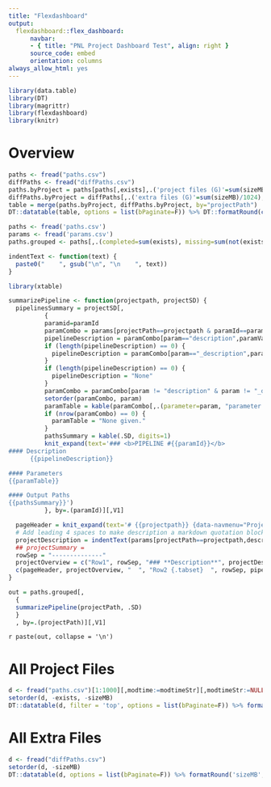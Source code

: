 ```yaml
---
title: "Flexdashboard"
output:
  flexdashboard::flex_dashboard:
      navbar:
      - { title: "PNL Project Dashboard Test", align: right }
      source_code: embed
      orientation: columns
always_allow_html: yes
---
```


```r
library(data.table)
library(DT)
library(magrittr)
library(flexdashboard)
library(knitr)
```

Overview
=====================================

```r
paths <- fread("paths.csv")
diffPaths <- fread("diffPaths.csv")
paths.byProject = paths[paths[,exists],.('project files (G)'=sum(sizeMB)/1024),by=projectPath]
diffPaths.byProject = diffPaths[,.('extra files (G)'=sum(sizeMB)/1024), by=projectPath]
table = merge(paths.byProject, diffPaths.byProject, by="projectPath")
DT::datatable(table, options = list(bPaginate=F)) %>% DT::formatRound(c('project files (G)', 'extra files (G)'), 1)
```

```r
paths <- fread('paths.csv')
params <- fread('params.csv')
paths.grouped <- paths[,.(completed=sum(exists), missing=sum(not(exists)), total=.N, 'size (G)'=sum(sizeMB, na.rm=T)/1024), by=.(projectPath, pathKey, paramId)]

indentText <- function(text) {
  paste0("    ", gsub("\n", "\n    ", text))
}

library(xtable)

summarizePipeline <- function(projectpath, projectSD) {
  pipelinesSummary = projectSD[,
          {
          paramid=paramId
          paramCombo = params[projectPath==projectpath & paramId==paramid,]
          pipelineDescription = paramCombo[param=="description",paramValue]
          if (length(pipelineDescription) == 0) {
            pipelineDescription = paramCombo[param=="_description",paramValue]
          }
          if (length(pipelineDescription) == 0) {
            pipelineDescription = "None"
          }
          paramCombo = paramCombo[param != "description" & param != "_description"]
          setorder(paramCombo, param)
          paramTable = kable(paramCombo[,.(parameter=param, "parameter value"=paramValue)])
          if (nrow(paramCombo) == 0) {
            paramTable = "None given."
          }
          pathsSummary = kable(.SD, digits=1)
          knit_expand(text='### <b>PIPELINE #{{paramId}}</b>
#### Description
      {{pipelineDescription}}

#### Parameters
{{paramTable}}

#### Output Paths
{{pathsSummary}}')
          }, by=.(paramId)][,V1]

  pageHeader = knit_expand(text='# {{projectpath}} {data-navmenu="Projects"}')
  # Add leading 4 spaces to make description a markdown quotation block, hence preserving its formatting
  projectDescription = indentText(params[projectPath==projectpath,description][1])
  ## projectSummary =
  rowSep = "--------------"
  projectOverview = c("Row1", rowSep, "### **Description**", projectDescription)
  c(pageHeader, projectOverview, "  ", "Row2 {.tabset}  ", rowSep, pipelinesSummary)
}

out = paths.grouped[,
  {
  summarizePipeline(projectPath, .SD)
  }
  , by=.(projectPath)][,V1]

```

`r paste(out, collapse = '\n')`


All Project Files
=====================================

```r
d <- fread("paths.csv")[1:1000][,modtime:=modtimeStr][,modtimeStr:=NULL]
setorder(d, -exists, -sizeMB)
DT::datatable(d, filter = 'top', options = list(bPaginate=F)) %>% formatRound('sizeMB', 1)
```


All Extra Files
=====================================

```r
d <- fread("diffPaths.csv")
setorder(d, -sizeMB)
DT::datatable(d, options = list(bPaginate=F)) %>% formatRound('sizeMB', 1)
```
